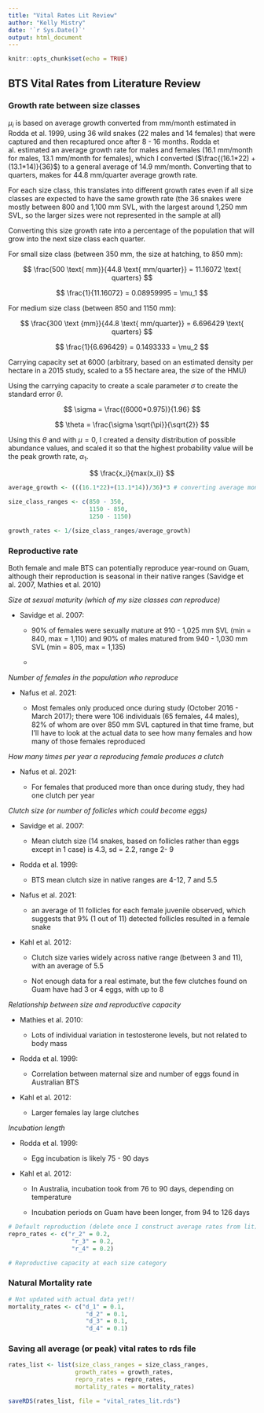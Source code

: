 ```yaml
---
title: "Vital Rates Lit Review"
author: "Kelly Mistry"
date: '`r Sys.Date()`'
output: html_document
---
```


```r
knitr::opts_chunk$set(echo = TRUE)
```

## BTS Vital Rates from Literature Review

### Growth rate between size classes

$\mu_i$ is based on average growth converted from mm/month estimated in Rodda et al. 1999, using 36 wild snakes (22 males and 14 females) that were captured and then recaptured once after 8 - 16 months. Rodda et al. estimated an average growth rate for males and females (16.1 mm/month for males, 13.1 mm/month for females), which I converted ($\frac{(16.1*22) + (13.1*14)}{36}$) to a general average of 14.9 mm/month. Converting that to quarters, makes for 44.8 mm/quarter average growth rate.

For each size class, this translates into different growth rates even if all size classes are expected to have the same growth rate (the 36 snakes were mostly between 800 and 1,100 mm SVL, with the largest around 1,250 mm SVL, so the larger sizes were not represented in the sample at all)

Converting this size growth rate into a percentage of the population that will grow into the next size class each quarter.

For small size class (between 350 mm, the size at hatching, to 850 mm):

$$
\frac{500 \text{ mm}}{44.8 \text{ mm/quarter}} = 11.16072 \text{ quarters}
$$

$$
\frac{1}{11.16072} = 0.08959995 = \mu_1
$$

For medium size class (between 850 and 1150 mm):

$$
\frac{300 \text {mm}}{44.8 \text{ mm/quarter}} =  6.696429 \text{ quarters}
$$

$$
\frac{1}{6.696429} = 0.1493333 = \mu_2
$$

Carrying capacity set at 6000 (arbitrary, based on an estimated density per hectare in a 2015 study, scaled to a 55 hectare area, the size of the HMU)

Using the carrying capacity to create a scale parameter $\sigma$ to create the standard error $\theta$.

$$
\sigma = \frac{(6000*0.975)}{1.96}
$$

$$
\theta = \frac{\sigma \sqrt{\pi}}{\sqrt{2}}
$$

Using this $\theta$ and with $\mu = 0$, I created a density distribution of possible abundance values, and scaled it so that the highest probability value will be the peak growth rate, $\alpha_1$.

$$
\frac{x_i}{max(x_i)}
$$

```r

average_growth <- (((16.1*22)+(13.1*14))/36)*3 # converting average monthly mm growth into quarterly

size_class_ranges <- c(850 - 350, 
                       1150 - 850, 
                       1250 - 1150)

growth_rates <- 1/(size_class_ranges/average_growth)

```

### Reproductive rate

Both female and male BTS can potentially reproduce year-round on Guam, although their reproduction is seasonal in their native ranges (Savidge et al. 2007, Mathies et al. 2010)

*Size at sexual maturity (which of my size classes can reproduce)*

-   Savidge et al. 2007:

    -   90% of females were sexually mature at 910 - 1,025 mm SVL (min = 840, max = 1,110) and 90% of males matured from 940 - 1,030 mm SVL (min = 805, max = 1,135)

    -   

*Number of females in the population who reproduce*

-   Nafus et al. 2021:

    -   Most females only produced once during study (October 2016 - March 2017); there were 106 individuals (65 females, 44 males), 82% of whom are over 850 mm SVL captured in that time frame, but I'll have to look at the actual data to see how many females and how many of those females reproduced

*How many times per year a reproducing female produces a clutch*

-   Nafus et al. 2021:

    -   For females that produced more than once during study, they had one clutch per year

*Clutch size (or number of follicles which could become eggs)*

-   Savidge et al. 2007:

    -   Mean clutch size (14 snakes, based on follicles rather than eggs except in 1 case) is 4.3, sd = 2.2, range 2- 9

-   Rodda et al. 1999:

    -   BTS mean clutch size in native ranges are 4-12, 7 and 5.5

-   Nafus et al. 2021:

    -   an average of 11 follicles for each female juvenile observed, which suggests that 9% (1 out of 11) detected follicles resulted in a female snake

-   Kahl et al. 2012:

    -   Clutch size varies widely across native range (between 3 and 11), with an average of 5.5

    -   Not enough data for a real estimate, but the few clutches found on Guam have had 3 or 4 eggs, with up to 8

*Relationship between size and reproductive capacity*

-   Mathies et al. 2010:

    -   Lots of individual variation in testosterone levels, but not related to body mass

-   Rodda et al. 1999:

    -   Correlation between maternal size and number of eggs found in Australian BTS

-   Kahl et al. 2012:

    -   Larger females lay large clutches

*Incubation length*

-   Rodda et al. 1999:

    -   Egg incubation is likely 75 - 90 days

-   Kahl et al. 2012:

    -   In Australia, incubation took from 76 to 90 days, depending on temperature

    -   Incubation periods on Guam have been longer, from 94 to 126 days

```r

# Default reproduction (delete once I construct average rates from lit)
repro_rates <- c("r_2" = 0.2, 
                  "r_3" = 0.2, 
                  "r_4" = 0.2) 

# Reproductive capacity at each size category


```

### Natural Mortality rate

```r

# Not updated with actual data yet!!
mortality_rates <- c("d_1" = 0.1, 
                      "d_2" = 0.1, 
                      "d_3" = 0.1,
                      "d_4" = 0.1)

```

### Saving all average (or peak) vital rates to rds file

```r

rates_list <- list(size_class_ranges = size_class_ranges,
                   growth_rates = growth_rates, 
                   repro_rates = repro_rates,
                   mortality_rates = mortality_rates)

saveRDS(rates_list, file = "vital_rates_lit.rds")

```
